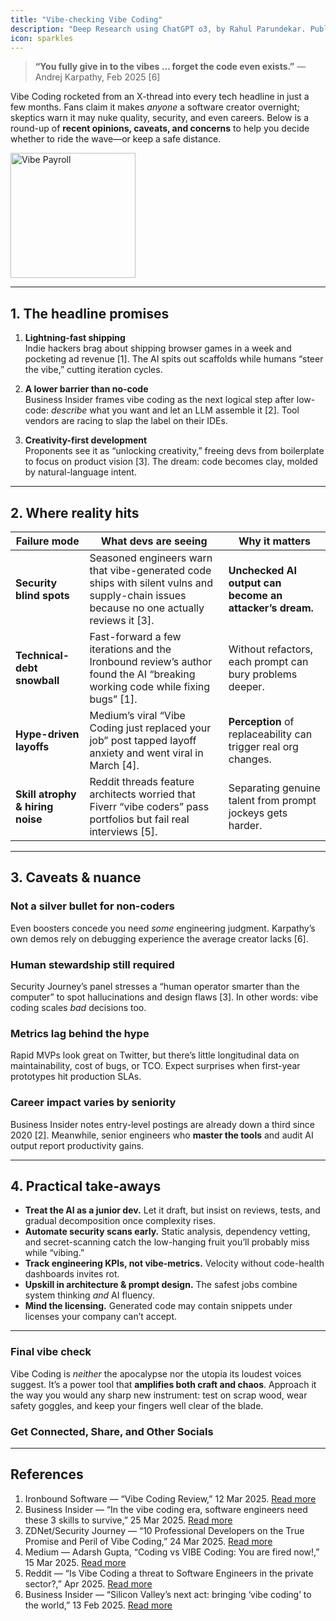 ```yaml
---
title: "Vibe-checking Vibe Coding"
description: "Deep Research using ChatGPT o3, by Rahul Parundekar. Published on 7th May, 2025."
icon: sparkles
---
```


> **“You fully give in to the vibes … forget the code even exists.”** — Andrej Karpathy, Feb 2025 [6]

Vibe Coding rocketed from an X-thread into every tech headline in just a few months. Fans claim it makes *anyone* a software creator overnight; skeptics warn it may nuke quality, security, and even careers. Below is a round-up of **recent opinions, caveats, and concerns** to help you decide whether to ride the wave—or keep a safe distance.

<img height="200" src="/images/ChatGPT Image May 7, 2025, 09_58_27 AM.png" title="Vibe Payroll"/>

---

## 1. The headline promises

1. **Lightning-fast shipping**  
   Indie hackers brag about shipping browser games in a week and pocketing ad revenue [1]. The AI spits out scaffolds while humans “steer the vibe,” cutting iteration cycles.

2. **A lower barrier than no-code**  
   Business Insider frames vibe coding as the next logical step after low-code: *describe* what you want and let an LLM assemble it [2]. Tool vendors are racing to slap the label on their IDEs.

3. **Creativity-first development**  
   Proponents see it as “unlocking creativity,” freeing devs from boilerplate to focus on product vision [3]. The dream: code becomes clay, molded by natural-language intent.

---

## 2. Where reality hits

| Failure mode | What devs are seeing | Why it matters |
|--------------|----------------------|----------------|
| **Security blind spots** | Seasoned engineers warn that vibe-generated code ships with silent vulns and supply-chain issues because no one actually reviews it [3]. | **Unchecked AI output can become an attacker’s dream.** |
| **Technical-debt snowball** | Fast-forward a few iterations and the Ironbound review’s author found the AI “breaking working code while fixing bugs” [1]. | Without refactors, each prompt can bury problems deeper. |
| **Hype-driven layoffs** | Medium’s viral “Vibe Coding just replaced your job” post tapped layoff anxiety and went viral in March [4]. | **Perception** of replaceability can trigger real org changes. |
| **Skill atrophy & hiring noise** | Reddit threads feature architects worried that Fiverr “vibe coders” pass portfolios but fail real interviews [5]. | Separating genuine talent from prompt jockeys gets harder. |

---

## 3. Caveats & nuance

### Not a silver bullet for non-coders  
Even boosters concede you need *some* engineering judgment. Karpathy’s own demos rely on debugging experience the average creator lacks [6].

### Human stewardship still required  
Security Journey’s panel stresses a “human operator smarter than the computer” to spot hallucinations and design flaws [3]. In other words: vibe coding scales *bad* decisions too.

### Metrics lag behind the hype  
Rapid MVPs look great on Twitter, but there’s little longitudinal data on maintainability, cost of bugs, or TCO. Expect surprises when first-year prototypes hit production SLAs.

### Career impact varies by seniority  
Business Insider notes entry-level postings are already down a third since 2020 [2]. Meanwhile, senior engineers who **master the tools** and audit AI output report productivity gains.

---

## 4. Practical take-aways

* **Treat the AI as a junior dev.** Let it draft, but insist on reviews, tests, and gradual decomposition once complexity rises.  
* **Automate security scans early.** Static analysis, dependency vetting, and secret-scanning catch the low-hanging fruit you’ll probably miss while “vibing.”  
* **Track engineering KPIs, not vibe-metrics.** Velocity without code-health dashboards invites rot.  
* **Upskill in architecture & prompt design.** The safest jobs combine system thinking *and* AI fluency.  
* **Mind the licensing.** Generated code may contain snippets under licenses your company can’t accept.

---

### Final vibe check

Vibe Coding is *neither* the apocalypse nor the utopia its loudest voices suggest. It’s a power tool that **amplifies both craft and chaos**. Approach it the way you would any sharp new instrument: test on scrap wood, wear safety goggles, and keep your fingers well clear of the blade.


### Get Connected, Share, and Other Socials

<CardGroup>
	<Card 
		title="Share on LinkedIn" 
		description="Share this article on LinkedIn." 
		href="http://www.linkedin.com/shareArticle?mini=true&url=https://blog.elevate.do/mcp/deep-research/mcp-discussion" 
	/>
	<Card 
		title="Share on X/Twitter" 
		description="Tweet this article to your followers." 
		href="https://twitter.com/intent/tweet?url=https://blog.elevate.do/mcp/deep-research/mcp-discussion" 
	/>
	<Card 
		title="Have thoughts? I'd love to chat!" 
		description="Schedule a conversation with me." 
		href="https://calendar.app.google/a5e29gFgjHRiKaPV9" 
	/>
	<Card 
		title="More about Rahul and Elevate.do" 
		description="More about Rahul, Elevate Human Experiences, LLC, and services offered" 
		href="https://elevate.do" 
	/>
	<Card
		title="Follow Rahul on LinkedIn" 
		description="Connect with or Follow Rahul Parundekar on LinkedIn." 
		href="https://www.linkedin.com/in/rparundekar/"
	/>
	<Card
		title="Follow Rahul on Twitter/X" 
		description="Follow Rahul Parundekar on Twitter/X." 
		href="https://x.com/RahulParundekar"
	/>
</CardGroup>

---

## References

1. Ironbound Software — “Vibe Coding Review,” 12 Mar 2025. [Read more](https://blog.ironboundsoftware.com/2025/03/vibe-coding)
2. Business Insider — “In the vibe coding era, software engineers need these 3 skills to survive,” 25 Mar 2025. [Read more](https://www.businessinsider.com/vibe-coding-software-engineer-skills-jobs-ai-cursor-chatgpt-2025-3)
3. ZDNet/Security Journey — “10 Professional Developers on the True Promise and Peril of Vibe Coding,” 24 Mar 2025. [Read more](https://www.securityjourney.com/post/10-professional-developers-on-the-true-promise-and-peril-of-vibe-coding)
4. Medium — Adarsh Gupta, “Coding vs VIBE Coding: You are fired now!,” 15 Mar 2025. [Read more](https://medium.com/@adarsh-gupta/you-are-fired-now-80458d77205a)
5. Reddit — “Is Vibe Coding a threat to Software Engineers in the private sector?,” Apr 2025. [Read more](https://www.reddit.com/r/ChatGPTCoding/comments/1jw44ya/is_vibe_coding_a_threat_to_software_engineers_in/)
6. Business Insider — “Silicon Valley’s next act: bringing ‘vibe coding’ to the world,” 13 Feb 2025. [Read more](https://www.businessinsider.com/vibe-coding-ai-silicon-valley-andrej-karpathy-2025-2)
